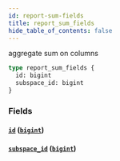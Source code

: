 ```yaml
---
id: report-sum-fields
title: report_sum_fields
hide_table_of_contents: false
---
```



aggregate sum on columns

```graphql
type report_sum_fields {
  id: bigint
  subspace_id: bigint
}
```


### Fields

#### [`id`](#) ([`bigint`](../scalars/bigint))




#### [`subspace_id`](#) ([`bigint`](../scalars/bigint))






